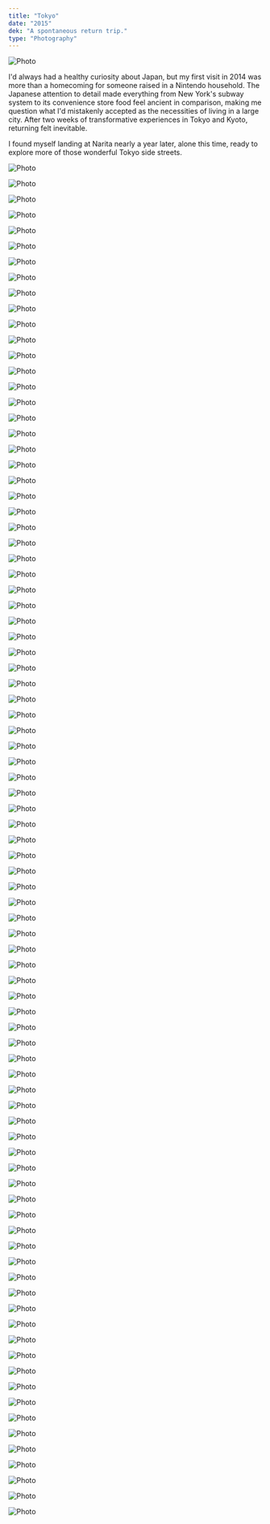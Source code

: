 ```yaml
---
title: "Tokyo"
date: "2015"
dek: "A spontaneous return trip."
type: "Photography"
---
```


<ArticleMedia>

![Photo](../../images/photography/tokyo/35.jpg)

</ArticleMedia>

I'd always had a healthy curiosity about Japan, but my first visit in 2014 was more than a homecoming for someone raised in a Nintendo household. The Japanese attention to detail made everything from New York's subway system to its convenience store food feel ancient in comparison, making me question what I'd mistakenly accepted as the necessities of living in a large city. After two weeks of transformative experiences in Tokyo and Kyoto, returning felt inevitable.

I found myself landing at Narita nearly a year later, alone this time, ready to explore more of those wonderful Tokyo side streets.

<ArticleMedia>

![Photo](../../images/photography/tokyo/2.jpg)

</ArticleMedia>

<ArticleMedia>

![Photo](../../images/photography/tokyo/3.jpg)

</ArticleMedia>

<ArticleMedia>

![Photo](../../images/photography/tokyo/26.jpg)

</ArticleMedia>

<ArticleMedia>

<Grid>

![Photo](../../images/photography/tokyo/74.jpg)

![Photo](../../images/photography/tokyo/66.jpg)

</Grid>

</ArticleMedia>

<ArticleMedia>

![Photo](../../images/photography/tokyo/42.jpg)

</ArticleMedia>

<ArticleMedia>

![Photo](../../images/photography/tokyo/8.jpg)

</ArticleMedia>

<ArticleMedia>

![Photo](../../images/photography/tokyo/29.jpg)

</ArticleMedia>

<ArticleMedia>

<Grid>

![Photo](../../images/photography/tokyo/43.jpg)

![Photo](../../images/photography/tokyo/62.jpg)

</Grid>

</ArticleMedia>

<ArticleMedia>

![Photo](../../images/photography/tokyo/25.jpg)

</ArticleMedia>

<ArticleMedia>

<Grid>

![Photo](../../images/photography/tokyo/7.jpg)

![Photo](../../images/photography/tokyo/68.jpg)

</Grid>

</ArticleMedia>

<ArticleMedia>

![Photo](../../images/photography/tokyo/22.jpg)

</ArticleMedia>

<ArticleMedia>

<Grid>

![Photo](../../images/photography/tokyo/53.jpg)

![Photo](../../images/photography/tokyo/78.jpg)

</Grid>

</ArticleMedia>

<ArticleMedia>

![Photo](../../images/photography/tokyo/32.jpg)

</ArticleMedia>

<ArticleMedia>

<Grid>

![Photo](../../images/photography/tokyo/49.jpg)

![Photo](../../images/photography/tokyo/54.jpg)

</Grid>

</ArticleMedia>

<ArticleMedia>

![Photo](../../images/photography/tokyo/4.jpg)

</ArticleMedia>

<ArticleMedia>

![Photo](../../images/photography/tokyo/88.jpg)

</ArticleMedia>

<ArticleMedia>

![Photo](../../images/photography/tokyo/85.jpg)

</ArticleMedia>

<ArticleMedia>

<Grid>

![Photo](../../images/photography/tokyo/18.jpg)

![Photo](../../images/photography/tokyo/81.jpg)

</Grid>

</ArticleMedia>

<ArticleMedia>

![Photo](../../images/photography/tokyo/12.jpg)

</ArticleMedia>

<ArticleMedia>

<Grid>

![Photo](../../images/photography/tokyo/52.jpg)

![Photo](../../images/photography/tokyo/58.jpg)

</Grid>

</ArticleMedia>

<ArticleMedia>

![Photo](../../images/photography/tokyo/9.jpg)

</ArticleMedia>

<ArticleMedia>

<Grid>

![Photo](../../images/photography/tokyo/21.jpg)

![Photo](../../images/photography/tokyo/24.jpg)

</Grid>

</ArticleMedia>

<ArticleMedia>

![Photo](../../images/photography/tokyo/28.jpg)

</ArticleMedia>

<ArticleMedia>

![Photo](../../images/photography/tokyo/82.jpg)

</ArticleMedia>

<ArticleMedia>

<Grid>

![Photo](../../images/photography/tokyo/48.jpg)

![Photo](../../images/photography/tokyo/60.jpg)

</Grid>

</ArticleMedia>

<ArticleMedia>

![Photo](../../images/photography/tokyo/15.jpg)

</ArticleMedia>

<ArticleMedia>

![Photo](../../images/photography/tokyo/71.jpg)

</ArticleMedia>

<ArticleMedia>

![Photo](../../images/photography/tokyo/70.jpg)

</ArticleMedia>

<ArticleMedia>

<Grid>

![Photo](../../images/photography/tokyo/17.jpg)

![Photo](../../images/photography/tokyo/39.jpg)

</Grid>

</ArticleMedia>

<ArticleMedia>

![Photo](../../images/photography/tokyo/14.jpg)

</ArticleMedia>

<ArticleMedia>

<Grid>

![Photo](../../images/photography/tokyo/61.jpg)

![Photo](../../images/photography/tokyo/65.jpg)

</Grid>

</ArticleMedia>

<ArticleMedia>

![Photo](../../images/photography/tokyo/31.jpg)

</ArticleMedia>

<ArticleMedia>

![Photo](../../images/photography/tokyo/89.jpg)

</ArticleMedia>

<ArticleMedia>

<Grid>

![Photo](../../images/photography/tokyo/72.jpg)

![Photo](../../images/photography/tokyo/73.jpg)

</Grid>

</ArticleMedia>

<ArticleMedia>

![Photo](../../images/photography/tokyo/19.jpg)

</ArticleMedia>

<ArticleMedia>

<Grid>

![Photo](../../images/photography/tokyo/86.jpg)

![Photo](../../images/photography/tokyo/87.jpg)

</Grid>

</ArticleMedia>

<ArticleMedia>

![Photo](../../images/photography/tokyo/80.jpg)

</ArticleMedia>

<ArticleMedia>

<Grid>

![Photo](../../images/photography/tokyo/47.jpg)

![Photo](../../images/photography/tokyo/37.jpg)

</Grid>

</ArticleMedia>

<ArticleMedia>

![Photo](../../images/photography/tokyo/69.jpg)

</ArticleMedia>

<ArticleMedia>

<Grid>

![Photo](../../images/photography/tokyo/20.jpg)

![Photo](../../images/photography/tokyo/46.jpg)

</Grid>

</ArticleMedia>

<ArticleMedia>

![Photo](../../images/photography/tokyo/64.jpg)

</ArticleMedia>

<ArticleMedia>

![Photo](../../images/photography/tokyo/16.jpg)

</ArticleMedia>

<ArticleMedia>

![Photo](../../images/photography/tokyo/84.jpg)

</ArticleMedia>

<ArticleMedia>

<Grid>

![Photo](../../images/photography/tokyo/63.jpg)

![Photo](../../images/photography/tokyo/79.jpg)

</Grid>

</ArticleMedia>

<ArticleMedia>

![Photo](../../images/photography/tokyo/6.jpg)

</ArticleMedia>

<ArticleMedia>

![Photo](../../images/photography/tokyo/41.jpg)

</ArticleMedia>

<ArticleMedia>

![Photo](../../images/photography/tokyo/23.jpg)

</ArticleMedia>

<ArticleMedia>

<Grid>

![Photo](../../images/photography/tokyo/77.jpg)

![Photo](../../images/photography/tokyo/76.jpg)

</Grid>

</ArticleMedia>

<ArticleMedia>

![Photo](../../images/photography/tokyo/1.jpg)

</ArticleMedia>

<ArticleMedia>

<Grid>

![Photo](../../images/photography/tokyo/83.jpg)

![Photo](../../images/photography/tokyo/44.jpg)

</Grid>

</ArticleMedia>

<ArticleMedia>

![Photo](../../images/photography/tokyo/36.jpg)

</ArticleMedia>

<ArticleMedia>

![Photo](../../images/photography/tokyo/30.jpg)

</ArticleMedia>

<ArticleMedia>

![Photo](../../images/photography/tokyo/10.jpg)

</ArticleMedia>

<ArticleMedia>

<Grid>

![Photo](../../images/photography/tokyo/45.jpg)

![Photo](../../images/photography/tokyo/55.jpg)

</Grid>

</ArticleMedia>

<ArticleMedia>

![Photo](../../images/photography/tokyo/38.jpg)

</ArticleMedia>

<ArticleMedia>

![Photo](../../images/photography/tokyo/11.jpg)

</ArticleMedia>

<ArticleMedia>

<Grid>

![Photo](../../images/photography/tokyo/59.jpg)

![Photo](../../images/photography/tokyo/50.jpg)

</Grid>

</ArticleMedia>

<ArticleMedia>

![Photo](../../images/photography/tokyo/75.jpg)

</ArticleMedia>

<ArticleMedia>

![Photo](../../images/photography/tokyo/40.jpg)

</ArticleMedia>

<ArticleMedia>

![Photo](../../images/photography/tokyo/34.jpg)

</ArticleMedia>

<ArticleMedia>

<Grid>

![Photo](../../images/photography/tokyo/51.jpg)

![Photo](../../images/photography/tokyo/57.jpg)

</Grid>

</ArticleMedia>

<ArticleMedia>

![Photo](../../images/photography/tokyo/33.jpg)

</ArticleMedia>

<ArticleMedia>

![Photo](../../images/photography/tokyo/33.jpg)

</ArticleMedia>

<ArticleMedia>

![Photo](../../images/photography/tokyo/13.jpg)

</ArticleMedia>

<ArticleMedia>

![Photo](../../images/photography/tokyo/5.jpg)

</ArticleMedia>

<ArticleMedia>

![Photo](../../images/photography/tokyo/67.jpg)

</ArticleMedia>